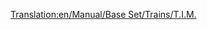 [[Translation:en/Manual/Base Set/Trains/T.I.M.]]
{{it/Manuale/Set base/Treni/StatLocomotive|Image=[[File:it/Manuale/Set base/Treni/Tim.png]]
|Nome="T.I.M."
|Costo=93.750
|Velocità=241
|Peso=180 
|Potenza=5.220
|Motore=3
|Rotaia=1
|Sforzo=53.330 
|Kn=523
|Annuale=6.750
|Progettata=1984
|Vita=25
|Clima=
*Temperato  
|Descrizione=Questa è una locomotiva a doppia testa, capace di raggiungere ben 64 km orari in più della seconda migliore opzione, la [[it/Manuale/Set base/Treni/SH '40']]. C'è una sola locomotiva elettrica più veloce: la [[it/Manuale/Set base/Treni/AsiaStar]].
|Real-life=questa è la Transport Tycoon equivalente del primo modello francese di [http://en.wikipedia.org/wiki/TGV TGV] (Train à Grande Vitesse).
}}